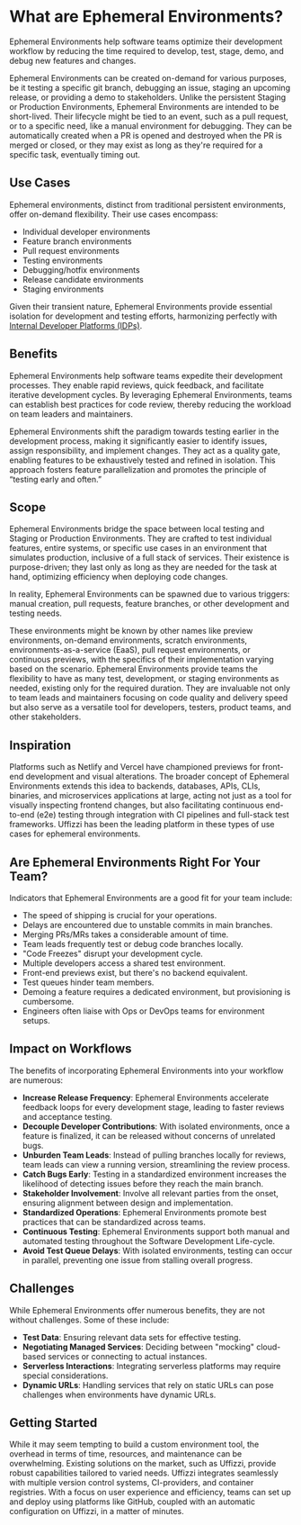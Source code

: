 # What are Ephemeral Environments?  

Ephemeral Environments help software teams optimize their development workflow by reducing the time required to develop, test, stage, demo, and debug new features and changes.

Ephemeral Environments can be created on-demand for various purposes, be it testing a specific git branch, debugging an issue, staging an upcoming release, or providing a demo to stakeholders. Unlike the persistent Staging or Production Environments, Ephemeral Environments are intended to be short-lived. Their lifecycle might be tied to an event, such as a pull request, or to a specific need, like a manual environment for debugging. They can be automatically created when a PR is opened and destroyed when the PR is merged or closed, or they may exist as long as they're required for a specific task, eventually timing out.

## Use Cases

Ephemeral environments, distinct from traditional persistent environments, offer on-demand flexibility. Their use cases encompass:

- Individual developer environments
- Feature branch environments
- Pull request environments
- Testing environments
- Debugging/hotfix environments
- Release candidate environments
- Staging environments

Given their transient nature, Ephemeral Environments provide essential isolation for development and testing efforts, harmonizing perfectly with [Internal Developer Platforms (IDPs)](/docs/core-concepts/internal-developer-platform).

## Benefits

Ephemeral Environments help software teams expedite their development processes. They enable rapid reviews, quick feedback, and facilitate iterative development cycles. By leveraging Ephemeral Environments, teams can establish best practices for code review, thereby reducing the workload on team leaders and maintainers.

Ephemeral Environments shift the paradigm towards testing earlier in the development process, making it significantly easier to identify issues, assign responsibility, and implement changes. They act as a quality gate, enabling features to be exhaustively tested and refined in isolation. This approach fosters feature parallelization and promotes the principle of “testing early and often.”

## Scope

Ephemeral Environments bridge the space between local testing and Staging or Production Environments. They are crafted to test individual features, entire systems, or specific use cases in an environment that simulates production, inclusive of a full stack of services. Their existence is purpose-driven; they last only as long as they are needed for the task at hand, optimizing efficiency when deploying code changes.

In reality, Ephemeral Environments can be spawned due to various triggers: manual creation, pull requests, feature branches, or other development and testing needs.

These environments might be known by other names like preview environments, on-demand environments, scratch environments, environments-as-a-service (EaaS), pull request environments, or continuous previews, with the specifics of their implementation varying based on the scenario. Ephemeral Environments provide teams the flexibility to have as many test, development, or staging environments as needed, existing only for the required duration. They are invaluable not only to team leads and maintainers focusing on code quality and delivery speed but also serve as a versatile tool for developers, testers, product teams, and other stakeholders.

## Inspiration 

Platforms such as Netlify and Vercel have championed previews for front-end development and visual alterations. The broader concept of Ephemeral Environments extends this idea to backends, databases, APIs, CLIs, binaries, and microservices applications at large, acting not just as a tool for visually inspecting frontend changes, but also facilitating continuous end-to-end (e2e) testing through integration with CI pipelines and full-stack test frameworks. Uffizzi has been the leading platform in these types of use cases for ephemeral environments.

## Are Ephemeral Environments Right For Your Team?

Indicators that Ephemeral Environments are a good fit for your team include:

- The speed of shipping is crucial for your operations.
- Delays are encountered due to unstable commits in main branches.
- Merging PRs/MRs takes a considerable amount of time.
- Team leads frequently test or debug code branches locally.
- "Code Freezes" disrupt your development cycle.
- Multiple developers access a shared test environment.
- Front-end previews exist, but there's no backend equivalent.
- Test queues hinder team members.
- Demoing a feature requires a dedicated environment, but provisioning is cumbersome.
- Engineers often liaise with Ops or DevOps teams for environment setups.

## Impact on Workflows
The benefits of incorporating Ephemeral Environments into your workflow are numerous:

- **Increase Release Frequency**: Ephemeral Environments accelerate feedback loops for every development stage, leading to faster reviews and acceptance testing.
- **Decouple Developer Contributions**: With isolated environments, once a feature is finalized, it can be released without concerns of unrelated bugs.
- **Unburden Team Leads**: Instead of pulling branches locally for reviews, team leads can view a running version, streamlining the review process.
- **Catch Bugs Early**: Testing in a standardized environment increases the likelihood of detecting issues before they reach the main branch.
- **Stakeholder Involvement**: Involve all relevant parties from the onset, ensuring alignment between design and implementation.
- **Standardized Operations**: Ephemeral Environments promote best practices that can be standardized across teams.
- **Continuous Testing**: Ephemeral Environments support both manual and automated testing throughout the Software Development Life-cycle.
- **Avoid Test Queue Delays**: With isolated environments, testing can occur in parallel, preventing one issue from stalling overall progress.

## Challenges 

While Ephemeral Environments offer numerous benefits, they are not without challenges. Some of these include:

- **Test Data**: Ensuring relevant data sets for effective testing.
- **Negotiating Managed Services**: Deciding between "mocking" cloud-based services or connecting to actual instances.
- **Serverless Interactions**: Integrating serverless platforms may require special considerations.
- **Dynamic URLs**: Handling services that rely on static URLs can pose challenges when environments have dynamic URLs.

## Getting Started

While it may seem tempting to build a custom environment tool, the overhead in terms of time, resources, and maintenance can be overwhelming. Existing solutions on the market, such as Uffizzi, provide robust capabilities tailored to varied needs. Uffizzi integrates seamlessly with multiple version control systems, CI-providers, and container registries. With a focus on user experience and efficiency, teams can set up and deploy using platforms like GitHub, coupled with an automatic configuration on Uffizzi, in a matter of minutes.
